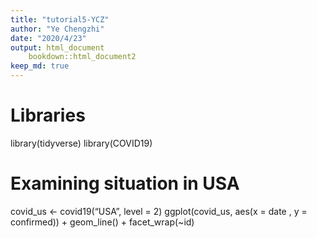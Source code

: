 ```yaml
---
title: "tutorial5-YCZ"
author: "Ye Chengzhi"
date: "2020/4/23"
output: html_document
    bookdown::html_document2
keep_md: true
---
```

# Libraries
library(tidyverse)
library(COVID19)

# Examining situation in USA
covid_us <- covid19("USA", level = 2)
ggplot(covid_us, aes(x = date , y = confirmed)) +
geom_line() +
facet_wrap(~id)
